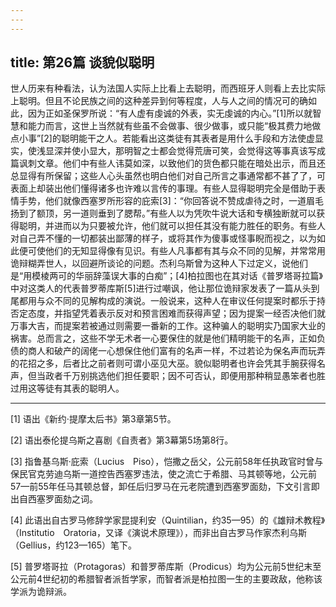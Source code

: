 ```yaml
---
---
---
```

title: 第26篇 谈貌似聪明
---




世人历来有种看法，认为法国人实际上比看上去聪明，而西班牙人则看上去比实际上聪明。但且不论民族之间的这种差异到何等程度，人与人之间的情况可的确如此，因为正如圣保罗所说：“有人虚有虔诚的外表，实无虔诚的内心。”[1]所以就智慧和能力而言，这世上当然就有些虽不会做事、很少做事，或只能“极其费力地做点小事”[2]的聪明能干之人。若能看出这类徒有其表者是用什么手段和方法使虚显实，使浅显深并使小显大，那明智之士都会觉得荒唐可笑，会觉得这等事真该写成篇讽刺文章。他们中有些人讳莫如深，以致他们的货色都只能在暗处出示，而且还总显得有所保留；这些人心头虽然也明白他们对自己所言之事通常都不甚了了，可表面上却装出他们懂得诸多也许难以言传的事理。有些人显得聪明完全是借助于表情手势，他们就像西塞罗所形容的庇索[3]：“你回答说不赞成虐待之时，一道眉毛扬到了额顶，另一道则垂到了腮帮。”有些人以为凭吹牛说大话和专横独断就可以获得聪明，并进而以为只要被允许，他们就可以担任其没有能力胜任的职务。有些人对自己弄不懂的一切都装出鄙薄的样子，或将其作为傻事或怪事睨而视之，以为如此便可使他们的无知显得像有见识。有些人凡事都有其与众不同的见解，并常常用诡辩糊弄世人，以回避所谈论的问题。杰利乌斯曾为这种人下过定义，说他们是“用模棱两可的华丽辞藻误大事的白痴”；[4]柏拉图也在其对话《普罗塔哥拉篇》中对这类人的代表普罗蒂库斯[5]进行过嘲讽，他让那位诡辩家发表了一篇从头到尾都用与众不同的见解构成的演说。一般说来，这种人在审议任何提案时都乐于持否定态度，并指望凭着表示反对和预言困难而获得声望；因为提案一经否决他们就万事大吉，而提案若被通过则需要一番新的工作。这种骗人的聪明实乃国家大业的祸害。总而言之，这些不学无术者一心要保住的就是他们精明能干的名声，正如负债的商人和破产的阔佬一心想保住他们富有的名声一样，不过若论为保名声而玩弄的花招之多，后者比之前者则可谓小巫见大巫。貌似聪明者也许会凭其手腕获得名声，但当政者千万别挑选他们担任要职；因不可否认，即便用那种稍显愚笨者也胜过用这等徒有其表的聪明人。



* * *



[1] 语出《新约·提摩太后书》第3章第5节。

[2] 语出泰伦提乌斯之喜剧《自责者》第3幕第5场第8行。

[3] 指鲁基乌斯·庇索（Lucius　Piso），恺撒之岳父，公元前58年任执政官时曾与保民官克劳迪乌斯一道控告西塞罗违法，使之流亡于希腊、马其顿等地，公元前57—前55年任马其顿总督，卸任后归罗马在元老院遭到西塞罗面劾，下文引言即出自西塞罗面劾之词。

[4] 此语出自古罗马修辞学家昆提利安（Quintilian，约35—95）的《雄辩术教程》（Institutio　Oratoria，又译《演说术原理》），而非出自古罗马作家杰利乌斯（Gellius，约123—165）笔下。

[5] 普罗塔哥拉（Protagoras）和普罗蒂库斯（Prodicus）均为公元前5世纪末至公元前4世纪初的希腊智者派哲学家，而智者派是柏拉图一生的主要政敌，他称该学派为诡辩派。